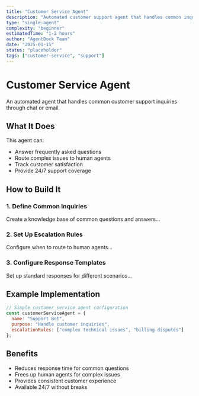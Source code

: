 ```yaml
---
title: "Customer Service Agent"
description: "Automated customer support agent that handles common inquiries"
type: "single-agent"
complexity: "beginner"
estimatedTime: "1-2 hours"
author: "AgentDock Team"
date: "2025-01-15"
status: "placeholder"
tags: ["customer-service", "support"]
---
```


# Customer Service Agent

An automated agent that handles common customer support inquiries through chat or email.

## What It Does

This agent can:
- Answer frequently asked questions
- Route complex issues to human agents
- Track customer satisfaction
- Provide 24/7 support coverage

## How to Build It

### 1. Define Common Inquiries
Create a knowledge base of common questions and answers...

### 2. Set Up Escalation Rules
Configure when to route to human agents...

### 3. Configure Response Templates
Set up standard responses for different scenarios...

## Example Implementation

```javascript
// Simple customer service agent configuration
const customerServiceAgent = {
  name: "Support Bot",
  purpose: "Handle customer inquiries",
  escalationRules: ["complex technical issues", "billing disputes"]
};
```

## Benefits

- Reduces response time for common questions
- Frees up human agents for complex issues
- Provides consistent customer experience
- Available 24/7 without breaks 